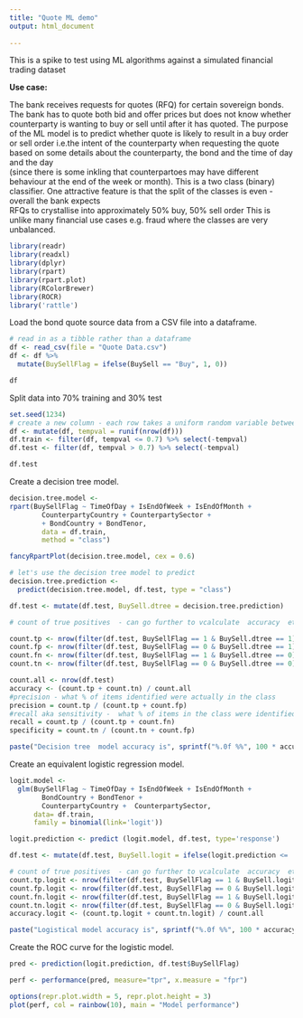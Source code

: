 ```yaml
---
title: "Quote ML demo"
output: html_document
  
---
```


This is a spike to test using ML algorithms against a simulated financial trading dataset

**Use case:**
 
  The bank receives requests for quotes (RFQ) for certain sovereign bonds.  
  The bank has to quote both bid and offer prices but does not know whether counterparty is wanting to buy or sell until after it has quoted.  The purpose of the ML model is to predict whether quote is likely to result in a buy order or sell order 
  i.e.the intent of the counterparty when requesting the quote
  based on some details about the counterparty, the bond and the time of day and the day   
  (since there is some inkling that counterpartoes may have different behaviour at the end of the week or month).
  This is a two class (binary) classifier.
  One attractive feature is that the split of the classes is even - overall the bank expects  
  RFQs to crystallise into approximately 50% buy, 50% sell order
  This is unlike many financial use cases e.g. fraud where the classes are very unbalanced.


```r
library(readr)
library(readxl)
library(dplyr)
library(rpart)
library(rpart.plot)
library(RColorBrewer)
library(ROCR)
library('rattle')
```

Load the bond quote source data from a CSV file into a dataframe.

```r
# read in as a tibble rather than a dataframe
df <- read_csv(file = "Quote Data.csv")
df <- df %>%
  mutate(BuySellFlag = ifelse(BuySell == "Buy", 1, 0))

df
```

Split data into 70% training and 30% test 

```r
set.seed(1234)
# create a new column - each row takes a uniform random variable between 0 and 1
df <- mutate(df, tempval = runif(nrow(df)))
df.train <- filter(df, tempval <= 0.7) %>% select(-tempval)
df.test <- filter(df, tempval > 0.7) %>% select(-tempval)

df.test
```

Create a decision tree model.

```r
decision.tree.model <-
rpart(BuySellFlag ~ TimeOfDay + IsEndOfWeek + IsEndOfMonth +
        CounterpartyCountry + CounterpartySector + 
        + BondCountry + BondTenor,
        data = df.train,
        method = "class")

fancyRpartPlot(decision.tree.model, cex = 0.6)

```

```r
# let's use the decision tree model to predict
decision.tree.prediction <-
  predict(decision.tree.model, df.test, type = "class")

df.test <- mutate(df.test, BuySell.dtree = decision.tree.prediction)

# count of true positives  - can go further to vcalculate  accuracy  etc manually

count.tp <- nrow(filter(df.test, BuySellFlag == 1 & BuySell.dtree == 1))
count.fp <- nrow(filter(df.test, BuySellFlag == 0 & BuySell.dtree == 1))
count.fn <- nrow(filter(df.test, BuySellFlag == 1 & BuySell.dtree == 0))
count.tn <- nrow(filter(df.test, BuySellFlag == 0 & BuySell.dtree == 0))

count.all <- nrow(df.test)
accuracy <- (count.tp + count.tn) / count.all
#precision - what % of items identified were actually in the class
precision = count.tp / (count.tp + count.fp)
#recall aka sensitivity -  what % of items in the class were identified by the classifier
recall = count.tp / (count.tp + count.fn)
specificity = count.tn / (count.tn + count.fp)

paste("Decision tree  model accuracy is", sprintf("%.0f %%", 100 * accuracy))

```

Create an equivalent logistic regression model.

```r
logit.model <-
  glm(BuySellFlag ~ TimeOfDay + IsEndOfWeek + IsEndOfMonth + 
        BondCountry + BondTenor + 
        CounterpartyCountry +  CounterpartySector,
      data= df.train,
      family = binomial(link='logit'))

logit.prediction <- predict (logit.model, df.test, type='response')

df.test <- mutate(df.test, BuySell.logit = ifelse(logit.prediction <= .5, 0, 1))

# count of true positives  - can go further to vcalculate  accuracy  etc manually
count.tp.logit <- nrow(filter(df.test, BuySellFlag == 1 & BuySell.logit == 1))
count.fp.logit <- nrow(filter(df.test, BuySellFlag == 0 & BuySell.logit == 1))
count.fn.logit <- nrow(filter(df.test, BuySellFlag == 1 & BuySell.logit == 0))
count.tn.logit <- nrow(filter(df.test, BuySellFlag == 0 & BuySell.logit == 0))
accuracy.logit <- (count.tp.logit + count.tn.logit) / count.all

paste("Logistical model accuracy is", sprintf("%.0f %%", 100 * accuracy.logit))
```

Create the ROC curve for the logistic model.

```r
pred <- prediction(logit.prediction, df.test$BuySellFlag)

perf <- performance(pred, measure="tpr", x.measure = "fpr")

options(repr.plot.width = 5, repr.plot.height = 3)
plot(perf, col = rainbow(10), main = "Model performance")
```


